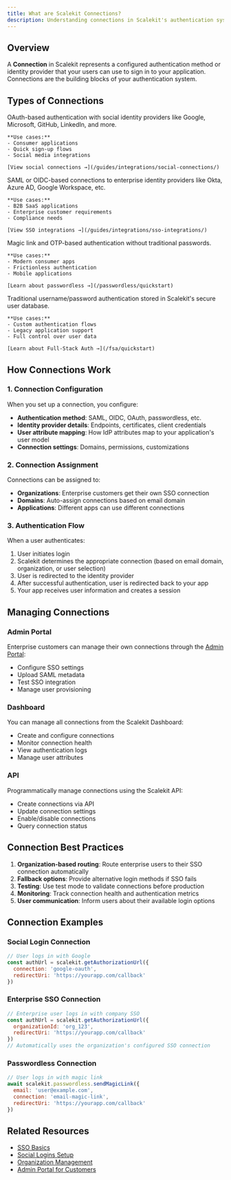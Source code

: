 ```yaml
---
title: What are Scalekit Connections?
description: Understanding connections in Scalekit's authentication system
---
```



## Overview

A **Connection** in Scalekit represents a configured authentication method or identity provider that your users can use to sign in to your application. Connections are the building blocks of your authentication system.

## Types of Connections

<CardGrid>
  <Card title="Social Connections" icon="open-book">
    OAuth-based authentication with social identity providers like Google, Microsoft, GitHub, LinkedIn, and more.

    **Use cases:**
    - Consumer applications
    - Quick sign-up flows
    - Social media integrations

    [View social connections →](/guides/integrations/social-connections/)
  </Card>

  <Card title="Enterprise SSO Connections" icon="seti:lock">
    SAML or OIDC-based connections to enterprise identity providers like Okta, Azure AD, Google Workspace, etc.

    **Use cases:**
    - B2B SaaS applications
    - Enterprise customer requirements
    - Compliance needs

    [View SSO integrations →](/guides/integrations/sso-integrations/)
  </Card>

  <Card title="Passwordless Connections" icon="approve-check">
    Magic link and OTP-based authentication without traditional passwords.

    **Use cases:**
    - Modern consumer apps
    - Frictionless authentication
    - Mobile applications

    [Learn about passwordless →](/passwordless/quickstart)
  </Card>

  <Card title="Database Connections" icon="seti:db">
    Traditional username/password authentication stored in Scalekit's secure user database.

    **Use cases:**
    - Custom authentication flows
    - Legacy application support
    - Full control over user data

    [Learn about Full-Stack Auth →](/fsa/quickstart)
  </Card>
</CardGrid>

## How Connections Work

### 1. Connection Configuration

When you set up a connection, you configure:

- **Authentication method**: SAML, OIDC, OAuth, passwordless, etc.
- **Identity provider details**: Endpoints, certificates, client credentials
- **User attribute mapping**: How IdP attributes map to your application's user model
- **Connection settings**: Domains, permissions, customizations

### 2. Connection Assignment

Connections can be assigned to:

- **Organizations**: Enterprise customers get their own SSO connection
- **Domains**: Auto-assign connections based on email domain
- **Applications**: Different apps can use different connections

### 3. Authentication Flow

When a user authenticates:

1. User initiates login
2. Scalekit determines the appropriate connection (based on email domain, organization, or user selection)
3. User is redirected to the identity provider
4. After successful authentication, user is redirected back to your app
5. Your app receives user information and creates a session

## Managing Connections

### Admin Portal

Enterprise customers can manage their own connections through the [Admin Portal](/guides/sso/admin-portal):

- Configure SSO settings
- Upload SAML metadata
- Test SSO integration
- Manage user provisioning

### Dashboard

You can manage all connections from the Scalekit Dashboard:

- Create and configure connections
- Monitor connection health
- View authentication logs
- Manage user attributes

### API

Programmatically manage connections using the Scalekit API:

- Create connections via API
- Update connection settings
- Enable/disable connections
- Query connection status

## Connection Best Practices

1. **Organization-based routing**: Route enterprise users to their SSO connection automatically
2. **Fallback options**: Provide alternative login methods if SSO fails
3. **Testing**: Use test mode to validate connections before production
4. **Monitoring**: Track connection health and authentication metrics
5. **User communication**: Inform users about their available login options

## Connection Examples

### Social Login Connection

```javascript
// User logs in with Google
const authUrl = scalekit.getAuthorizationUrl({
  connection: 'google-oauth',
  redirectUri: 'https://yourapp.com/callback'
})
```

### Enterprise SSO Connection

```javascript
// Enterprise user logs in with company SSO
const authUrl = scalekit.getAuthorizationUrl({
  organizationId: 'org_123',
  redirectUri: 'https://yourapp.com/callback'
})
// Automatically uses the organization's configured SSO connection
```

### Passwordless Connection

```javascript
// User logs in with magic link
await scalekit.passwordless.sendMagicLink({
  email: 'user@example.com',
  connection: 'email-magic-link',
  redirectUri: 'https://yourapp.com/callback'
})
```

## Related Resources

- [SSO Basics](/sso/guides/sso-basics)
- [Social Logins Setup](/social-logins/quickstart)
- [Organization Management](/fsa/guides/manage-organization)
- [Admin Portal for Customers](/guides/sso/admin-portal)
